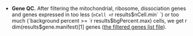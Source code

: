 
* **Gene QC.** After filtering the mitochondrial, ribosome, dissociation genes and genes expressed in too less (`nCell < `r results$nCell.min` `) or too much (`background percent >= `r results$bgPercent.max` `) cells, we get ` `r dim(results$gene.manifest)[1]` ` genes ([the filtered genes list file](./gene.manifest.filter.txt)).
